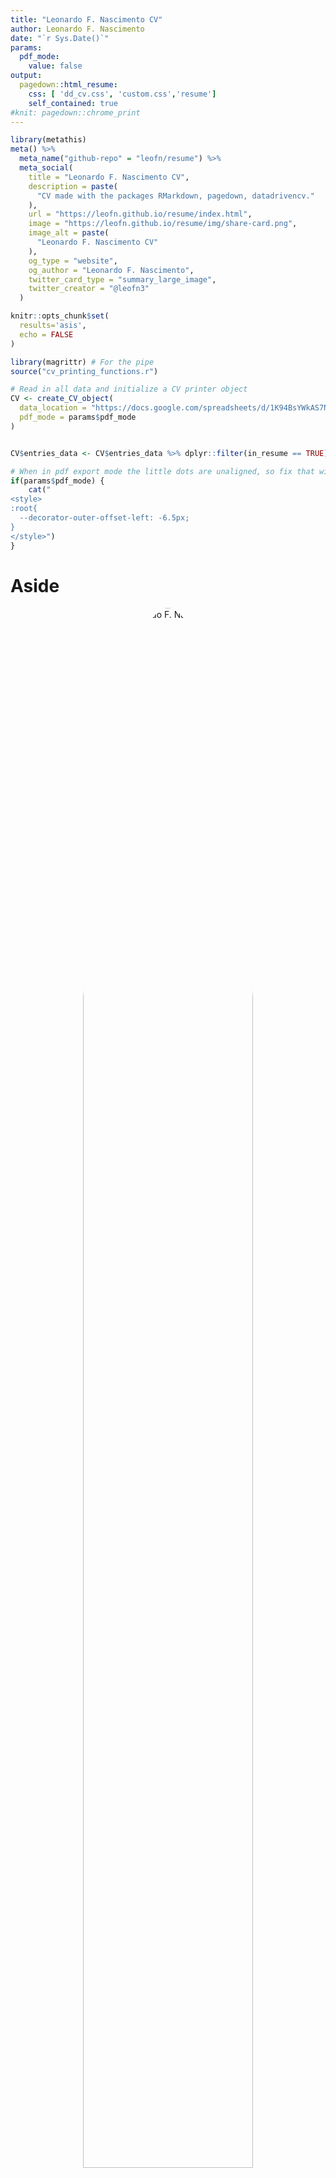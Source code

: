 ```yaml
---
title: "Leonardo F. Nascimento CV"
author: Leonardo F. Nascimento
date: "`r Sys.Date()`"
params:
  pdf_mode:
    value: false
output:
  pagedown::html_resume:
    css: [ 'dd_cv.css', 'custom.css','resume']
    self_contained: true
#knit: pagedown::chrome_print      
---
```

```r
library(metathis)
meta() %>%
  meta_name("github-repo" = "leofn/resume") %>% 
  meta_social(
    title = "Leonardo F. Nascimento CV",
    description = paste(
      "CV made with the packages RMarkdown, pagedown, datadrivencv."
    ),
    url = "https://leofn.github.io/resume/index.html",
    image = "https://leofn.github.io/resume/img/share-card.png",
    image_alt = paste(
      "Leonardo F. Nascimento CV"
    ),
    og_type = "website",
    og_author = "Leonardo F. Nascimento",
    twitter_card_type = "summary_large_image",
    twitter_creator = "@leofn3"
  )
```
<!-- inicio academic icons -->
<link rel="stylesheet" href="https://cdn.jsdelivr.net/gh/jpswalsh/academicons@1/css/academicons.min.css">
<!-- final academic icons -->

 
<!-- inicio font awesome -->
<script src="https://kit.fontawesome.com/1f72d6921a.js" crossorigin="anonymous"></script>

 
<!-- final font awesome -->

```r
knitr::opts_chunk$set(
  results='asis',
  echo = FALSE
)

library(magrittr) # For the pipe
source("cv_printing_functions.r")

# Read in all data and initialize a CV printer object
CV <- create_CV_object(
  data_location = "https://docs.google.com/spreadsheets/d/1K94BsYWkAS7N9efFvbVCSGf75D6lzDbcSQugIDhQ6w4/edit?usp=sharing",  
  pdf_mode = params$pdf_mode
)


CV$entries_data <- CV$entries_data %>% dplyr::filter(in_resume == TRUE)

```


```r
# When in pdf export mode the little dots are unaligned, so fix that with some conditional CSS.
if(params$pdf_mode) {
    cat("
<style>
:root{
  --decorator-outer-offset-left: -6.5px;
}
</style>")
}
```


Aside
================================================================================

<center>
![Leonardo F. Nascimento](https://avatars.githubusercontent.com/u/10790532?v=4){width=80% style='border-radius: 50%;'}
</center>

<center>

<a href='https://leofn.com/' target='_blank'><i class="fa fa-home"></i></a>
<a href='https://github.com/leofn' target='_blank'><i class="fa fa-github"></i></a> <a href='mailto:leofn3@gmail.com'><i class="fa fa-envelope"></i></a> <a href='https://twitter.com/leofn3' target='_blank'><i class="fa fa-twitter"></i></a>  <a href='https://github.com/leofn' target='_blank'><i class="fa fa-github"></i></a>  <a href='https://orcid.org/0000-0003-2929-1115' target='_blank'><i class="fab fa-orcid"></i></a> <a href='http://lattes.cnpq.br/7141811368487014'  target='_blank'><i class="ai ai-lattes"></i></a>
</center>

<br>

Computational Social Scientist and Psychologist. I investigate disinformation, hate speech and scientific controversies in social media through NLP techniques and network analysis.

<br>


### Languages

**Portuguese:** Native

**English:** Proficient

**French:** Proficient

**Spanish:** Proficient

<br>

### PROGRAMMING SKILLS

<i class="fab fa-r-project"></i> `R`

<i class="fa fa-area-chart" aria-hidden="true"></i>
 `tidyverse`
 
<i class="fab fa-markdown"></i> `RMarkdown` 

<i class="fas fa-code-branch"></i> `Git`

<i class="fab fa-github"></i> `GitHub`

<i class="fab fa-markdown"></i> `Markdown`

<i class="fab fa-html5"></i> `HTML`

<i class="fab fa-css3-alt"></i> `CSS`


Main
================================================================================

Leonardo F. Nascimento {#title}
--------------------------------------------------------------------------------

Working Experience {data-icon=chalkboard-teacher}
--------------------------------------------------------------------------------

```r
CV %<>% print_section('working_experience')
```


Selected Publications {data-icon=book}
--------------------------------------------------------------------------------

```r
CV %<>% print_section('publications_scientific')
```


Education {data-icon=graduation-cap data-concise=true}
--------------------------------------------------------------------------------

```r
CV %<>% print_section('education')
```


::: aside

Disclaimer {#disclaimer}
--------------------------------------------------------------------------------
This resume was made with the R package [**pagedown**](https://github.com/rstudio/pagedown) and [**datadrivencv**](http://nickstrayer.me/datadrivencv/index.html).

Code available on <i class="fa fa-github"></i>  [GitHub](https://github.com/leofn/resume). 

Last updated on `r Sys.Date()`. The most recent version of this resume is [available here](https://leofn.github.io/resume/).


:::




